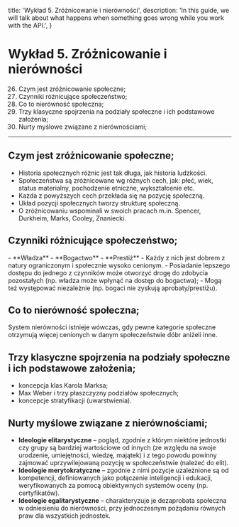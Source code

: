   title: 'Wykład 5. Zróżnicowanie i nierówności',
  description:
    'In this guide, we will talk about what happens when something goes wrong while you work with the API.',
}

# Wykład 5. Zróżnicowanie i nierówności

26. Czym jest zróżnicowanie społeczne;
27. Czynniki różnicujące społeczeństwo;
28. Co to nierówność społeczna;
29. Trzy klasyczne spojrzenia na podziały społeczne i ich podstawowe założenia;
30. Nurty myślowe związane z nierównościami;

---

## Czym jest zróżnicowanie społeczne;

- Historia społecznych różnic jest tak długa, jak historia ludzkości.
- Społeczeństwa są zróżnicowane wg różnych cech, jak: płeć, wiek, status materialny, pochodzenie etniczne, wykształcenie etc.
- Każda z powyższych cech przekłada się na pozycję społeczną.
- Układ pozycji społecznych tworzy strukturę społeczną.
- O zróżnicowaniu wspominali w swoich pracach m.in. Spencer, Durkheim, Marks, Cooley, Znaniecki.


## Czynniki różnicujące społeczeństwo;

<Row>
  <Col>
    - **Władza**
    - **Bogactwo**
    - **Prestiż** 
  </Col>
  <Col>
    - Każdy z nich jest dobrem z natury ograniczonym i społecznie wysoko cenionym.
    - Posiadanie lepszego dostępu do jednego z czynników może otworzyć drogę do zdobycia pozostałych (np. władza może wpłynąć na dostęp do bogactwa);
    - Mogą też występować niezależnie (np. bogaci nie zyskują aprobaty/prestiżu). 
  </Col>
</Row>

## Co to nierówność społeczna;

System nierówności istnieje wówczas, gdy pewne kategorie społeczne otrzymują więcej cenionych w danym społeczeństwie dóbr aniżeli inne.

## Trzy klasyczne spojrzenia na podziały społeczne i ich podstawowe założenia;

- koncepcja klas Karola Marksa;
- Max Weber i trzy płaszczyzny podziałów społecznych;
- koncepcje stratyfikacji (uwarstwienia).


## Nurty myślowe związane z nierównościami;

- **Ideologie elitarystyczne** –  pogląd, zgodnie z którym niektóre jednostki czy grupy są bardziej wartościowe od innych (ze względu na swoje urodzenie, umiejętności, wiedzę, majątek) i z tego powodu powinny zajmować uprzywilejowaną pozycję w społeczeństwie (należeć do elit).
- **Ideologie merytokratyczne** – zgodnie z nimi pozycje uzależnione są od kompetencji, definiowanych jako połączenie inteligencji i edukacji, weryfikowanych za pomocą obiektywnych systemów oceny (np. certyfikatów).
- **Ideologie egalitarystyczne** – charakteryzuje je dezaprobata społeczna w odniesieniu do nierówności, przy jednoczesnym pożądaniu równych praw dla wszystkich jednostek.
